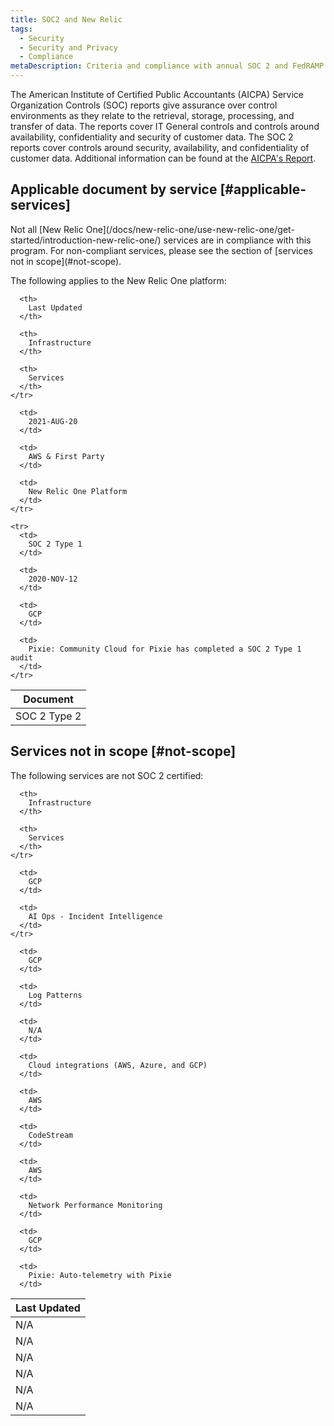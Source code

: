```yaml
---
title: SOC2 and New Relic
tags:
  - Security
  - Security and Privacy
  - Compliance
metaDescription: Criteria and compliance with annual SOC 2 and FedRAMP audits by New Relic services.
---
```


The American Institute of Certified Public Accountants (AICPA) Service Organization Controls (SOC) reports give assurance over control environments as they relate to the retrieval, storage, processing, and transfer of data. The reports cover IT General controls and controls around availability, confidentiality and security of customer data. The SOC 2 reports cover controls around security, availability, and confidentiality of customer data. Additional information can be found at the [AICPA's Report](https://www.aicpa.org/interestareas/frc/assuranceadvisoryservices/aicpasoc2report.html).

## Applicable document by service [#applicable-services]

<Callout variant="caution">
Not all [New Relic One](/docs/new-relic-one/use-new-relic-one/get-started/introduction-new-relic-one/) services are in compliance with this program. For non-compliant services, please see the section of [services not in scope](#not-scope). 
</Callout>

The following applies to the New Relic One platform:

<table>
  <thead>
    <tr>
      <th style={{ width: "200px" }}>
        Document
      </th>

      <th>
        Last Updated
      </th>
      
      <th>
        Infrastructure
      </th>
      
      <th>
        Services
      </th>
    </tr>
  </thead>

  <tbody>
     <tr>
      <td>
        SOC 2 Type 2
      </td>

      <td>
        2021-AUG-20
      </td>
      
      <td>
        AWS & First Party
      </td> 
      
      <td>
        New Relic One Platform
      </td>
    </tr>

    <tr>
      <td>
        SOC 2 Type 1
      </td>

      <td>
        2020-NOV-12
      </td>
      
      <td>
        GCP
      </td> 
      
      <td>
        Pixie: Community Cloud for Pixie has completed a SOC 2 Type 1 audit
      </td>
    </tr>
  </tbody>
</table>
        
## Services not in scope [#not-scope]

The following services are not SOC 2 certified:

<table>
  <thead>
    <tr>
      <th style={{ width: "200px" }}>
        Last Updated
      </th>
      
      <th>
        Infrastructure
      </th>
      
      <th>
        Services
      </th>
    </tr>
  </thead>

  <tbody>
    <tr>
      <td>
        N/A
      </td>

      <td>
        GCP
      </td>
      
      <td>
        AI Ops - Incident Intelligence
      </td> 
    </tr>

   <tr>
      <td>
        N/A
      </td>

      <td>
        GCP
      </td>
      
      <td>
        Log Patterns
      </td> 
   </tr>
    
   <tr>
      <td>
        N/A
      </td>

      <td>
        N/A
      </td>
      
      <td>
        Cloud integrations (AWS, Azure, and GCP)
      </td> 
   </tr>

   <tr>
      <td>
        N/A
      </td>

      <td>
        AWS
      </td>
      
      <td>
        CodeStream
      </td> 
   </tr>

   <tr>
      <td>
        N/A
      </td>

      <td>
        AWS
      </td>
      
      <td>
        Network Performance Monitoring 
      </td> 
   </tr>
    
   <tr>
      <td>
        N/A
      </td>

      <td>
        GCP
      </td>
      
      <td>
        Pixie: Auto-telemetry with Pixie
      </td> 
   </tr>
  </tbody>
</table>
    
